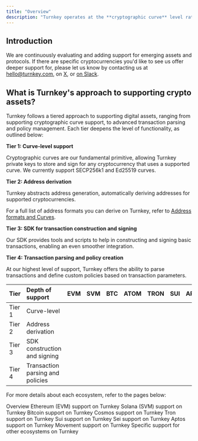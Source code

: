 ```yaml
---
title: "Overview"
description: "Turnkey operates at the **cryptographic curve** level rather that specific assets. As a result Turnkey is asset agnostic and can be used with any type of asset as long as we support the underlying curve."
---
```


## Introduction

We are continuously evaluating and adding support for emerging assets and protocols. If there are specific cryptocurrencies you'd like to see us offer deeper support for, please let us know by contacting us at [hello@turnkey.com](mailto:hello@turnkey.com), on [X](https://x.com/turnkeyhq/), or [on Slack](https://join.slack.com/t/clubturnkey/shared_invite/zt-31v4yhgw6-PwBzyNsWCCBTk2xft3EoHQ).

## What is Turnkey's approach to supporting crypto assets?

Turnkey follows a tiered approach to supporting digital assets, ranging from supporting cryptographic curve support, to advanced transaction parsing and policy management. Each tier deepens the level of functionality, as outlined below:

**Tier 1: Curve-level support**

Cryptographic curves are our fundamental primitive, allowing Turnkey private keys to store and sign for any cryptocurrency that uses a supported curve. We currently support SECP256k1 and Ed25519 curves.

**Tier 2: Address derivation**

Turnkey abstracts address generation, automatically deriving addresses for supported cryptocurrencies.

For a full list of address formats you can derive on Turnkey, refer to [Address formats and Curves](/concepts/wallets).

**Tier 3: SDK for transaction construction and signing**

Our SDK provides tools and scripts to help in constructing and signing basic transactions, enabling an even smoother integration.

**Tier 4: Transaction parsing and policy creation**

At our highest level of support, Turnkey offers the ability to parse transactions and define custom policies based on transaction parameters.

| Tier   | Depth of support                 | EVM                                           | SVM                                           | BTC                                           | ATOM                                          | TRON                                          | SUI                                           | APT                                           | MOVE                                          | TON                                           | XRP                                           | SEI                                           |
| ------ | :------------------------------- | --------------------------------------------- | --------------------------------------------- | --------------------------------------------- | --------------------------------------------- | --------------------------------------------- | --------------------------------------------- | --------------------------------------------- | --------------------------------------------- | --------------------------------------------- | --------------------------------------------- | --------------------------------------------- |
| Tier 1 | Curve-level                      | <Icon icon="square-check" iconType="solid" /> | <Icon icon="square-check" iconType="solid" /> | <Icon icon="square-check" iconType="solid" /> | <Icon icon="square-check" iconType="solid" /> | <Icon icon="square-check" iconType="solid" /> | <Icon icon="square-check" iconType="solid" /> | <Icon icon="square-check" iconType="solid" /> | <Icon icon="square-check" iconType="solid" /> | <Icon icon="square-check" iconType="solid" /> | <Icon icon="square-check" iconType="solid" /> | <Icon icon="square-check" iconType="solid" /> |
| Tier 2 | Address derivation               | <Icon icon="square-check" iconType="solid" /> | <Icon icon="square-check" iconType="solid" /> | <Icon icon="square-check" iconType="solid" /> | <Icon icon="square-check" iconType="solid" /> | <Icon icon="square-check" iconType="solid" /> | <Icon icon="square-check" iconType="solid" /> | <Icon icon="square-check" iconType="solid" /> | <Icon icon="square-check" iconType="solid" /> | <Icon icon="square-check" iconType="solid" /> | <Icon icon="square-check" iconType="solid" /> | <Icon icon="square-check" iconType="solid" /> |
| Tier 3 | SDK construction and signing     | <Icon icon="square-check" iconType="solid" /> | <Icon icon="square-check" iconType="solid" /> |                                               |                                               |                                               |                                               |                                               |                                               |                                               |                                               |                                               |
| Tier 4 | Transaction parsing and policies | <Icon icon="square-check" iconType="solid" /> | <Icon icon="square-check" iconType="solid" /> |                                               |                                               | <Icon icon="square-check" iconType="solid" /> |                                               |                                               |                                               |                                               |                                               |                                               |

For more details about each ecosystem, refer to the pages below:

<CardGroup cols="2">
  <Card
    title="Overview"
    icon="file-lines"
    iconType="solid"
    horizontal
    href="/networks/framework"
  >
    Overview
  </Card>
  <Card
    title="Ethereum (EVM)"
    icon="file-lines"
    iconType="solid"
    horizontal
    href="/networks/ethereum"
  >
    Ethereum (EVM) support on Turnkey
  </Card>
  <Card
    title="Solana (SVM)"
    icon="file-lines"
    iconType="solid"
    horizontal
    href="/networks/solana"
  >
    Solana (SVM) support on Turnkey
  </Card>
  <Card
    title="Bitcoin"
    icon="file-lines"
    iconType="solid"
    horizontal
    href="/networks/bitcoin"
  >
    Bitcoin support on Turnkey
  </Card>
  <Card
    title="Cosmos"
    icon="file-lines"
    iconType="solid"
    horizontal
    href="/networks/cosmos"
  >
    Cosmos support on Turnkey
  </Card>
  <Card
    title="Tron"
    icon="file-lines"
    iconType="solid"
    horizontal
    href="/networks/tron"
  >
    Tron support on Turnkey
  </Card>
  <Card
    title="Sui"
    icon="file-lines"
    iconType="solid"
    horizontal
    href="/networks/sui"
  >
    Sui support on Turnkey
  </Card>
  <Card
    title="Sei"
    icon="file-lines"
    iconType="solid"
    horizontal
    href="/networks/sei"
  >
    Sei support on Turnkey
  </Card>
  <Card
    title="Aptos"
    icon="file-lines"
    iconType="solid"
    horizontal
    href="/networks/aptos"
  >
    Aptos support on Turnkey
  </Card>
  <Card
    title="Movement"
    icon="file-lines"
    iconType="solid"
    horizontal
    href="/networks/movement"
  >
    Movement support on Turnkey
  </Card>
  <Card
    title="Others"
    icon="file-lines"
    iconType="solid"
    horizontal
    href="/networks/others"
  >
    Specific support for other ecosystems on Turnkey
  </Card>
</CardGroup>
